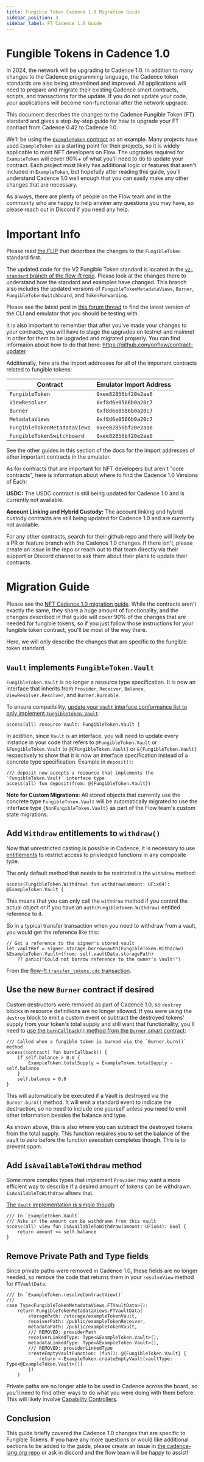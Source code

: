 ```yaml
---
title: Fungible Token Cadence 1.0 Migration Guide
sidebar_position: 3
sidebar_label: FT Cadence 1.0 Guide
---
```


# Fungible Tokens in Cadence 1.0

In 2024, the network will be upgrading to Cadence 1.0. 
In addition to many changes to the Cadence programming language,
the Cadence token standards are also being streamlined and improved.
All applications will need to prepare and migrate their existing
Cadence smart contracts, scripts, and transactions for the update.
If you do not update your code, your applications will become non-functional
after the network upgrade.

This document describes the changes to the Cadence Fungible Token (FT) standard and
gives a step-by-step guide for how to upgrade your FT contract from Cadence 0.42
to Cadence 1.0.

We'll be using the [`ExampleToken` contract](https://github.com/onflow/flow-ft/blob/v2-standard/contracts/ExampleToken.cdc)
as an example. Many projects have used `ExampleToken` as a starting point for their projects,
so it is widely applicable to most NFT developers on Flow.
The upgrades required for `ExampleToken` will cover 90%+ of what you'll 
need to do to update your contract. Each project most likely has
additional logic or features that aren't included in `ExampleToken`,
but hopefully after reading this guide, you'll understand Cadence 1.0
well enough that you can easily make any other changes that are necessary.

As always, there are plenty of people on the Flow team and in the community 
who are happy to help answer any questions you may have, so please reach out
in Discord if you need any help.

# Important Info

Please read [the FLIP](https://github.com/onflow/flips/pull/55)
that describes the changes to the `FungibleToken` standard first.

The updated code for the V2 Fungible Token standard is located in the
[`v2-standard` branch of the flow-ft repo](https://github.com/onflow/flow-ft/pull/131).
Please look at the changes there to understand how the standard and examples have changed.
This branch also includes the updated versions of `FungibleTokenMetadataViews`,
`Burner`, `FungibleTokenSwitchboard`, and `TokenForwarding`.

Please see the latest post in [this forum thread](https://forum.flow.com/t/update-on-cadence-1-0/5197/8)
to find the latest version of the CLI and emulator that you should be testing with.

It is also important to remember that after you've made your changes to your contracts,
you will have to stage the upgrades on testnet and mainnet in order for them
to be upgraded and migrated properly. You can find informaion about how to do that
here: https://github.com/onflow/contract-updater

Additionally, here are the import addresses
for all of the important contracts related to fungible tokens:

| Contract                    | Emulator Import Address |
| --------------------------- | ----------------------- |
| `FungibleToken`             | `0xee82856bf20e2aa6`    |
| `ViewResolver`              | `0xf8d6e0586b0a20c7`    |
| `Burner`                    | `0xf8d6e0586b0a20c7`    |
| `MetadataViews`             | `0xf8d6e0586b0a20c7`    |
| `FungibleTokenMetadataViews`| `0xee82856bf20e2aa6`    |
| `FungibleTokenSwitchboard`  | `0xee82856bf20e2aa6`    |

See the other guides in this section of the docs for the import
addresses of other important contracts in the emulator.

As for contracts that are important for NFT developers but aren't "core contracts",
here is information about where to find the Cadence 1.0 Versions of Each:

**USDC:** The USDC contract is still being updated for Cadence 1.0 and is currently not available.

**Account Linking and Hybrid Custody:** The account linking and hybrid custody contracts
are still being updated for Cadence 1.0 and are currently not available.

For any other contracts, search for their github repo and there will likely be
a PR or feature branch with the Cadence 1.0 changes. If there isn't, please
create an issue in the repo or reach out to that team directly via their support
or Discord channel to ask them about their plans to update their contracts.

# Migration Guide

Please see the [NFT Cadence 1.0 migration guide](./nft-guide). While
the contracts aren't exactly the same, they share a huge amount of functionality,
and the changes described in that guide will cover 90% of the changes
that are needed for fungible tokens, so if you just follow those instructions
for your fungible token contract, you'll be most of the way there.

Here, we will only describe the changes that are specific to the fungible token standard.

## `Vault` implements `FungibleToken.Vault`

`FungibleToken.Vault` is no longer a resource type specification.
It is now an interface that inherits from `Provider`, `Receiver`, `Balance`,
`ViewResolver.Resolver`, and `Burner.Burnable`.

To ensure compatibility, [update your `Vault` interface conformance list to only
implement `FungibleToken.Vault`](https://github.com/onflow/flow-ft/pull/131/files#diff-dcb2cd49f7f399806400b83a9695278b867b9937d195d6f45063bc000d146223R82):
```cadence
access(all) resource Vault: FungibleToken.Vault {
```
In addition, since `Vault` is an interface, you will need to update every instance in your code
that refers to `@FungibleToken.Vault` or `&FungibleToken.Vault` to
`@{FungibleToken.Vault}` or `&{FungibleToken.Vault}` respectively to show
that it is now an interface specification instead of a concrete type specification.
Example in `deposit()`: 
```cadence
/// deposit now accepts a resource that implements the `FungibleToken.Vault` interface type
access(all) fun deposit(from: @{FungibleToken.Vault})
```

**Note for Custom Migrations:** All stored objects that currently use the concrete type
`FungibleToken.Vault` will be automatically migrated to use the interface type `{NonFungibleToken.Vault}`
as part of the Flow team's custom state migrations.

## Add `Withdraw` entitlements to `withdraw()`

Now that unrestricted casting is possible in Cadence, it is necessary to use
[entitlements](https://cadence-lang.org/docs/1.0/language/access-control#entitlements)
to restrict access to privledged functions in any composite type.

The only default method that needs to be restricted is the `withdraw` method:
```cadence
access(FungibleToken.Withdraw) fun withdraw(amount: UFix64): @ExampleToken.Vault {
```
This means that you can only call the `withdraw` method if you control the actual object
or if you have an `auth(FungibleToken.Withdraw)` entitled reference to it.

So in a typical transfer transaction when you need to withdraw from a vault,
you would get the reference like this:
```cadence
// Get a reference to the signer's stored vault
let vaultRef = signer.storage.borrow<auth(FungibleToken.Withdraw) &ExampleToken.Vault>(from: self.vaultData.storagePath)
    ?? panic("Could not borrow reference to the owner's Vault!")
```
From the [flow-ft `transfer_tokens.cdc` transaction](https://github.com/onflow/flow-ft/blob/v2-standard/transactions/transfer_tokens.cdc).

## Use the new `Burner` contract if desired

Custom destructors were removed as part of Cadence 1.0, so `destroy` blocks
in resource definitions are no longer allowed. If you were using the `destroy`
block to emit a custom event or subtract the destroyed tokens' supply from your
token's total supply and still want that functionality, you'll need to
[use the `burnCallback()` method from the `Burner` smart contract](https://github.com/onflow/flow-ft/pull/131/files#diff-dcb2cd49f7f399806400b83a9695278b867b9937d195d6f45063bc000d146223R100-R106):

```
/// Called when a fungible token is burned via the `Burner.burn()` method
access(contract) fun burnCallback() {
    if self.balance > 0.0 {
        ExampleToken.totalSupply = ExampleToken.totalSupply - self.balance
    }
    self.balance = 0.0
}
```

This will automatically be executed if a Vault is destroyed
via the `Burner.burn()` method. It will emit a standard event to indicate the destruction,
so no need to include one yourself unless you need
to emit other information besides the balance and type.

As shown above, this is also where you can subtract the destroyed tokens from the
total supply. This function requires you to set the balance of the vault to zero
before the function execution completes though. This is to prevent spam.

## Add `isAvailableToWithdraw` method

Some more complex types that implement `Provider` may want a more efficient way
to describe if a desired amount of tokens can be withdrawn.
`isAvailableToWithdraw` allows that. 

[The `Vault` implementation is simple though](https://github.com/onflow/flow-ft/pull/131/files#diff-dcb2cd49f7f399806400b83a9695278b867b9937d195d6f45063bc000d146223R127-R130):
```cadence
/// In `ExampleToken.Vault`
/// Asks if the amount can be withdrawn from this vault
access(all) view fun isAvailableToWithdraw(amount: UFix64): Bool {
    return amount <= self.balance
}
```

## Remove Private Path and Type fields

Since private paths were removed in Cadence 1.0, these fields are no longer needed,
so remove the code that returns them in your `resolveView` method for `FTVaultData`:
```cadence
/// In `ExampleToken.resolveContractView()` 
///
case Type<FungibleTokenMetadataViews.FTVaultData>():
    return FungibleTokenMetadataViews.FTVaultData(
        storagePath: /storage/exampleTokenVault,
        receiverPath: /public/exampleTokenReceiver,
        metadataPath: /public/exampleTokenVault,
        /// REMOVED: providerPath
        receiverLinkedType: Type<&ExampleToken.Vault>(),
        metadataLinkedType: Type<&ExampleToken.Vault>(),
        /// REMOVED: providerLinkedType
        createEmptyVaultFunction: (fun(): @{FungibleToken.Vault} {
            return <-ExampleToken.createEmptyVault(vaultType: Type<@ExampleToken.Vault>())
        })
    )
```

Private paths are no longer able to be used in Cadence across the board,
so you'll need to find other ways to do what you were doing with them before.
This will likely involve [Capability Controllers](https://github.com/onflow/flips/blob/main/cadence/20220203-capability-controllers.md).

## Conclusion

This guide briefly covered the Cadence 1.0 changes that are specific to Fungible Tokens.
If you have any more questions or would like additional sections to be added to the guide,
please create an issue in [the cadence-lang.org repo](https://github.com/onflow/cadence-lang.org)
or ask in discord and the flow team will be happy to assist!
